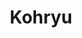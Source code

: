 ---
title: "Kohryu"
slug: "kohryu"
arcana: "Hierophant"

image: "./Kohryu.jpg"

phys: ""
gun: ""
fire: ""
ice: ""
elec: "reflect"
wind: ""
psy: "null"
nuke: "weak"
bless: "null"
curse: ""
---
